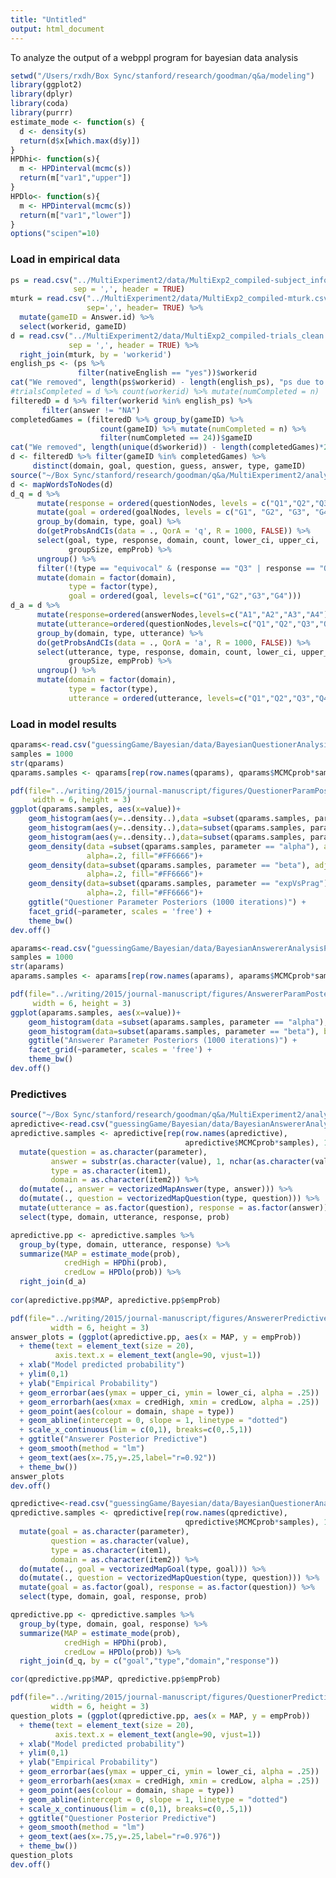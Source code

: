 ```yaml
---
title: "Untitled"
output: html_document
---
```


To analyze the output of a webppl program for bayesian data analysis

```r
setwd("/Users/rxdh/Box Sync/stanford/research/goodman/q&a/modeling")
library(ggplot2)
library(dplyr)
library(coda)
library(purrr)
estimate_mode <- function(s) {
  d <- density(s)
  return(d$x[which.max(d$y)])
}
HPDhi<- function(s){
  m <- HPDinterval(mcmc(s))
  return(m["var1","upper"])
}
HPDlo<- function(s){
  m <- HPDinterval(mcmc(s))
  return(m["var1","lower"])
}
options("scipen"=10) 
```

### Load in empirical data

```r
ps = read.csv("../MultiExperiment2/data/MultiExp2_compiled-subject_information.csv",
              sep = ',', header = TRUE)
mturk = read.csv("../MultiExperiment2/data/MultiExp2_compiled-mturk.csv",
                 sep=',', header= TRUE) %>%
  mutate(gameID = Answer.id) %>%
  select(workerid, gameID)
d = read.csv("../MultiExperiment2/data/MultiExp2_compiled-trials_clean.csv",  
             sep = ',', header = TRUE) %>%
  right_join(mturk, by = 'workerid')
english_ps <- (ps %>% 
               filter(nativeEnglish == "yes"))$workerid
cat("We removed", length(ps$workerid) - length(english_ps), "ps due to language")
#trialsCompleted = d %>% count(workerid) %>% mutate(numCompleted = n)
filteredD = d %>% filter(workerid %in% english_ps) %>% 
       filter(answer != "NA") 
completedGames = (filteredD %>% group_by(gameID) %>% 
                    count(gameID) %>% mutate(numCompleted = n) %>% 
                    filter(numCompleted == 24))$gameID
cat("We removed", length(unique(d$workerid)) - length(completedGames)*2, "games total")
d <- filteredD %>% filter(gameID %in% completedGames) %>% 
     distinct(domain, goal, question, guess, answer, type, gameID)
source("~/Box Sync/stanford/research/goodman/q&a/MultiExperiment2/analysis/analysisHelpers.R")
d <- mapWordsToNodes(d)
d_q = d %>% 
      mutate(response = ordered(questionNodes, levels = c("Q1","Q2","Q3","Q4"))) %>%
      mutate(goal = ordered(goalNodes, levels = c("G1", "G2", "G3", "G4"))) %>%
      group_by(domain, type, goal) %>%
      do(getProbsAndCIs(data = ., QorA = 'q', R = 1000, FALSE)) %>%
      select(goal, type, response, domain, count, lower_ci, upper_ci,
             groupSize, empProb) %>%
      ungroup() %>%
      filter(!(type == "equivocal" & (response == "Q3" | response == "Q4"))) %>%
      mutate(domain = factor(domain),
             type = factor(type),
             goal = ordered(goal, levels=c("G1","G2","G3","G4")))
d_a = d %>% 
      mutate(response=ordered(answerNodes,levels=c("A1","A2","A3","A4"))) %>%
      mutate(utterance=ordered(questionNodes,levels=c("Q1","Q2","Q3","Q4"))) %>%
      group_by(domain, type, utterance) %>%
      do(getProbsAndCIs(data = ., QorA = 'a', R = 1000, FALSE)) %>%
      select(utterance, type, response, domain, count, lower_ci, upper_ci,
             groupSize, empProb) %>%
      ungroup() %>%
      mutate(domain = factor(domain),
             type = factor(type),
             utterance = ordered(utterance, levels=c("Q1","Q2","Q3","Q4")))
```

### Load in model results

```r
qparams<-read.csv("guessingGame/Bayesian/data/BayesianQuestionerAnalysisParams_flipOutsideAllTypes.csv", sep = ",", row.names = NULL)
samples = 1000
str(qparams)
qparams.samples <- qparams[rep(row.names(qparams), qparams$MCMCprob*samples), 1:2]

```

```r
pdf(file="../writing/2015/journal-manuscript/figures/QuestionerParamPosteriors.pdf",
     width = 6, height = 3)
ggplot(qparams.samples, aes(x=value))+
    geom_histogram(aes(y=..density..),data =subset(qparams.samples, parameter == "alpha"), binwidth = .12, colour="black", fill="white")+
    geom_histogram(aes(y=..density..),data=subset(qparams.samples, parameter == "beta"), binwidth = .05, colour="black", fill="white")+
    geom_histogram(aes(y=..density..),data=subset(qparams.samples, parameter == "expVsPrag"),binwidth = .04, colour="black", fill="white")+
    geom_density(data =subset(qparams.samples, parameter == "alpha"), adjust = 3,
                 alpha=.2, fill="#FF6666")+
    geom_density(data=subset(qparams.samples, parameter == "beta"), adjust = 3,
                 alpha=.2, fill="#FF6666")+
    geom_density(data=subset(qparams.samples, parameter == "expVsPrag"),adjust = 0.4,
                 alpha=.2, fill="#FF6666")+
    ggtitle("Questioner Parameter Posteriors (1000 iterations)") +
    facet_grid(~parameter, scales = 'free') +
    theme_bw()
dev.off()
```

```r
aparams<-read.csv("guessingGame/Bayesian/data/BayesianAnswererAnalysisParams.csv", sep = ",", row.names = NULL)
samples = 1000
str(aparams)
aparams.samples <- aparams[rep(row.names(aparams), aparams$MCMCprob*samples), 1:2]

```

```r
pdf(file="../writing/2015/journal-manuscript/figures/AnswererParamPosteriors.pdf",
     width = 6, height = 3)
ggplot(aparams.samples, aes(x=value))+
    geom_histogram(data =subset(aparams.samples, parameter == "alpha"), binwidth = .25)+
    geom_histogram(data=subset(aparams.samples, parameter == "beta"), binwidth = .025)+
    ggtitle("Answerer Parameter Posteriors (1000 iterations)") +
    facet_grid(~parameter, scales = 'free') +
    theme_bw()
dev.off()
```

### Predictives

```r
source("~/Box Sync/stanford/research/goodman/q&a/MultiExperiment2/analysis/analysisHelpers.R")
apredictive<-read.csv("guessingGame/Bayesian/data/BayesianAnswererAnalysisPredictives.csv", sep = ",", row.names = NULL)
apredictive.samples <- apredictive[rep(row.names(apredictive), 
                                       apredictive$MCMCprob*samples), 1:5] %>%
  mutate(question = as.character(parameter), 
         answer = substr(as.character(value), 1, nchar(as.character(value)) - 1),
         type = as.character(item1),
         domain = as.character(item2)) %>%
  do(mutate(., answer = vectorizedMapAnswer(type, answer))) %>%
  do(mutate(., question = vectorizedMapQuestion(type, question))) %>%
  mutate(utterance = as.factor(question), response = as.factor(answer)) %>% 
  select(type, domain, utterance, response, prob)

apredictive.pp <- apredictive.samples %>%
  group_by(type, domain, utterance, response) %>%
  summarize(MAP = estimate_mode(prob),
            credHigh = HPDhi(prob),
            credLow = HPDlo(prob)) %>%
  right_join(d_a)
  
cor(apredictive.pp$MAP, apredictive.pp$empProb)

pdf(file="../writing/2015/journal-manuscript/figures/AnswererPredictive.pdf",
         width = 6, height = 3)
answer_plots = (ggplot(apredictive.pp, aes(x = MAP, y = empProb))
  + theme(text = element_text(size = 20),
          axis.text.x = element_text(angle=90, vjust=1))
  + xlab("Model predicted probability")
  + ylim(0,1)
  + ylab("Empirical Probability")
  + geom_errorbar(aes(ymax = upper_ci, ymin = lower_ci, alpha = .25)) 
  + geom_errorbarh(aes(xmax = credHigh, xmin = credLow, alpha = .25))
  + geom_point(aes(colour = domain, shape = type))
  + geom_abline(intercept = 0, slope = 1, linetype = "dotted")
  + scale_x_continuous(lim = c(0,1), breaks=c(0,.5,1))
  + ggtitle("Answerer Posterior Predictive")
  + geom_smooth(method = "lm")
  + geom_text(aes(x=.75,y=.25,label="r=0.92"))
  + theme_bw())
answer_plots
dev.off()
```

```r
qpredictive<-read.csv("guessingGame/Bayesian/data/BayesianQuestionerAnalysisPredictives_flipOutsideAllTypes.csv", sep = ",", row.names = NULL)
qpredictive.samples <- qpredictive[rep(row.names(qpredictive), 
                                       qpredictive$MCMCprob*samples), 1:5] %>%
  mutate(goal = as.character(parameter), 
         question = as.character(value),
         type = as.character(item1),
         domain = as.character(item2)) %>%
  do(mutate(., goal = vectorizedMapGoal(type, goal))) %>%
  do(mutate(., question = vectorizedMapQuestion(type, question))) %>%
  mutate(goal = as.factor(goal), response = as.factor(question)) %>% 
  select(type, domain, goal, response, prob)

qpredictive.pp <- qpredictive.samples %>%
  group_by(type, domain, goal, response) %>%
  summarize(MAP = estimate_mode(prob),
            credHigh = HPDhi(prob),
            credLow = HPDlo(prob)) %>%
  right_join(d_q, by = c("goal","type","domain","response")) 

cor(qpredictive.pp$MAP, qpredictive.pp$empProb)

pdf(file="../writing/2015/journal-manuscript/figures/QuestionerPredictive.pdf",
         width = 6, height = 3)
question_plots = (ggplot(qpredictive.pp, aes(x = MAP, y = empProb))
  + theme(text = element_text(size = 20),
          axis.text.x = element_text(angle=90, vjust=1))
  + xlab("Model predicted probability")
  + ylim(0,1)
  + ylab("Empirical Probability")
  + geom_errorbar(aes(ymax = upper_ci, ymin = lower_ci, alpha = .25)) 
  + geom_errorbarh(aes(xmax = credHigh, xmin = credLow, alpha = .25))
  + geom_point(aes(colour = domain, shape = type))
  + geom_abline(intercept = 0, slope = 1, linetype = "dotted")
  + scale_x_continuous(lim = c(0,1), breaks=c(0,.5,1))
  + ggtitle("Questioner Posterior Predictive")
  + geom_smooth(method = "lm")
  + geom_text(aes(x=.75,y=.25,label="r=0.976"))
  + theme_bw())
question_plots
dev.off()
```